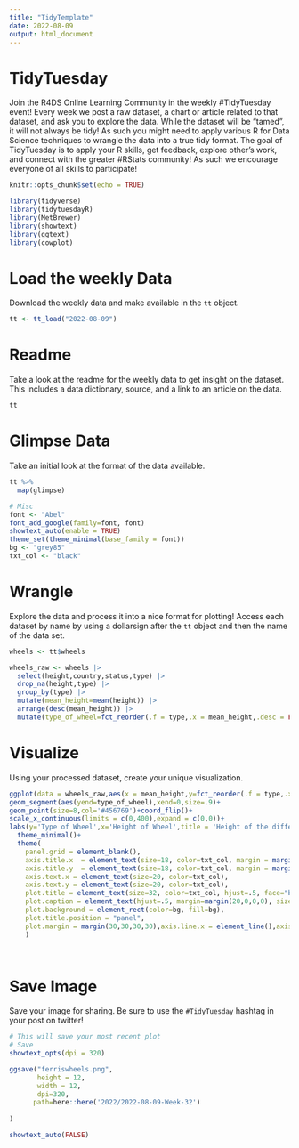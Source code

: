 ```yaml
---
title: "TidyTemplate"
date: 2022-08-09
output: html_document
---
```


# TidyTuesday

Join the R4DS Online Learning Community in the weekly #TidyTuesday event!
Every week we post a raw dataset, a chart or article related to that dataset, and ask you to explore the data.
While the dataset will be “tamed”, it will not always be tidy! As such you might need to apply various R for Data Science techniques to wrangle the data into a true tidy format.
The goal of TidyTuesday is to apply your R skills, get feedback, explore other’s work, and connect with the greater #RStats community!
As such we encourage everyone of all skills to participate!

```r

knitr::opts_chunk$set(echo = TRUE)

library(tidyverse)
library(tidytuesdayR)
library(MetBrewer)
library(showtext)
library(ggtext)
library(cowplot)
```

# Load the weekly Data

Download the weekly data and make available in the `tt` object.

```r

tt <- tt_load("2022-08-09")

```


# Readme

Take a look at the readme for the weekly data to get insight on the dataset.
This includes a data dictionary, source, and a link to an article on the data.

```r

tt

```


# Glimpse Data

Take an initial look at the format of the data available.

```r

tt %>% 
  map(glimpse)

```

```r
# Misc
font <- "Abel"
font_add_google(family=font, font)
showtext_auto(enable = TRUE) 
theme_set(theme_minimal(base_family = font))
bg <- "grey85"
txt_col <- "black"

```


# Wrangle

Explore the data and process it into a nice format for plotting! Access each dataset by name by using a dollarsign after the `tt` object and then the name of the data set.

```r
wheels <- tt$wheels

wheels_raw <- wheels |> 
  select(height,country,status,type) |> 
  drop_na(height,type) |> 
  group_by(type) |> 
  mutate(mean_height=mean(height)) |> 
  arrange(desc(mean_height)) |> 
  mutate(type_of_wheel=fct_reorder(.f = type,.x = mean_height,.desc = FALSE))

```


# Visualize

Using your processed dataset, create your unique visualization.

```r
ggplot(data = wheels_raw,aes(x = mean_height,y=fct_reorder(.f = type,.x = mean_height,.fun = 'mean',.desc=FALSE)))+
geom_segment(aes(yend=type_of_wheel),xend=0,size=.9)+
geom_point(size=8,col='#456769')+coord_flip()+
scale_x_continuous(limits = c(0,400),expand = c(0,0))+
labs(y='Type of Wheel',x='Height of Wheel',title = 'Height of the different Type of Ferris Wheels',caption = "Oluwafemi Oyedele | #TidyTuesday Week 32 | Data: @Emil Hvitfeldt ferriswheels")+
  theme_minimal()+
  theme(
    panel.grid = element_blank(),
    axis.title.x  = element_text(size=18, color=txt_col, margin = margin(10,0,0,0)),
    axis.title.y  = element_text(size=18, color=txt_col, margin = margin(10,0,0,0)),
    axis.text.x = element_text(size=20, color=txt_col),
    axis.text.y = element_text(size=20, color=txt_col),
    plot.title = element_text(size=32, color=txt_col, hjust=.5, face="bold", margin=margin(0,0,30,0)),
    plot.caption = element_text(hjust=.5, margin=margin(20,0,0,0), size=14, color=txt_col, face="bold"),
    plot.background = element_rect(color=bg, fill=bg),
    plot.title.position = "panel",
    plot.margin = margin(30,30,30,30),axis.line.x = element_line(),axis.line.y = element_line(),axis.ticks.y = element_line(size = 1)
    )

  
```

# Save Image

Save your image for sharing. Be sure to use the `#TidyTuesday` hashtag in your post on twitter! 

```r

# This will save your most recent plot
# Save
showtext_opts(dpi = 320) 

ggsave("ferriswheels.png",
       height = 12,
       width = 12,
       dpi=320,
      path=here::here('2022/2022-08-09-Week-32')
       
)  

showtext_auto(FALSE)
  
```
